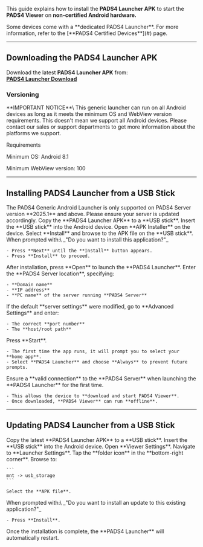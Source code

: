 This guide explains how to install the **PADS4 Launcher APK** to start the **PADS4 Viewer** on **non-certified Android hardware.**

<Note>
  Some devices come with a **dedicated PADS4 Launcher**. For more information, refer to the [**PADS4 Certified Devices**](#) page.
</Note>

---

## **Downloading the PADS4 Launcher APK**

Download the latest **PADS4 Launcher APK** from:\
[**PADS4 Launcher Download**](http://go.pads4.com/?fwlink=1004)

### **Versioning**

<Warning>
  **IMPORTANT NOTICE**\
  This generic launcher can run on all Android devices as long as it meets the minimum OS and WebView version requirements. This doesn't mean we support all Android devices. Please contact our sales or support departments to get more information about the platforms we support.

  Requirements

  Minimum OS: Android 8.1

  Minimum WebView version: 100
</Warning>

---

## **Installing PADS4 Launcher from a USB Stick**

<Warning>
  The PADS4 Generic Android Launcher is only supported on PADS4 Server version **2025.1** and above. Please ensure your server is updated accordingly.
</Warning>

<Steps>
  <Step title="Step One">
    Copy the **PADS4 Launcher APK** to a **USB stick**.
  </Step>
  <Step title="Step Two">
    Insert the **USB stick** into the Android device.
  </Step>
  <Step title="Step Three">
    Open **APK Installer** on the device.
  </Step>
  <Step title="Step Four">
    Select **Install** and browse to the APK file on the **USB stick**.
  </Step>
  <Step title="Step Five">
    When prompted with:\
    _"Do you want to install this application?"_

    - Press **Next** until the **Install** button appears.
    - Press **Install** to proceed.
  </Step>
  <Step title="Step Six">
    After installation, press **Open** to launch the **PADS4 Launcher**.
  </Step>
  <Step title="Step Seven">
    Enter the **PADS4 Server location**, specifying:

    - **Domain name**
    - **IP address**
    - **PC name** of the server running **PADS4 Server**
  </Step>
  <Step title="Step Eight - *Optional*">
    If the default **server settings** were modified, go to **Advanced Settings** and enter:

    - The correct **port number**
    - The **host/root path**
  </Step>
  <Step title="Step Nine">
    Press **Start**.

    - The first time the app runs, it will prompt you to select your **home app**.
    - Select **PADS4 Launcher** and choose **Always** to prevent future prompts.
  </Step>
  <Step title="Step Ten">
    Ensure a **valid connection** to the **PADS4 Server** when launching the **PADS4 Launcher** for the first time.

    - This allows the device to **download and start PADS4 Viewer**.
    - Once downloaded, **PADS4 Viewer** can run **offline**.
  </Step>
</Steps>

---

## **Updating PADS4 Launcher from a USB Stick**

<Steps>
  <Step title="Step One">
    Copy the latest **PADS4 Launcher APK** to a **USB stick**.
  </Step>
  <Step title="Step Two">
    Insert the **USB stick** into the Android device.
  </Step>
  <Step title="Step Three">
    Open **Viewer Settings**.
  </Step>
  <Step title="Step Four">
    Navigate to **Launcher Settings**.
  </Step>
  <Step title="Step Five">
    Tap the **folder icon** in the **bottom-right corner**.
  </Step>
  <Step title="Step Six">
    Browse to:

    ```
    mnt -> usb_storage  
    ```

    Select the **APK file**.
  </Step>
  <Step title="Step Seven">
    When prompted with:\
    _"Do you want to install an update to this existing application?"_

    - Press **Install**.
  </Step>
  <Step title="Step Eight">
    Once the installation is complete, the **PADS4 Launcher** will automatically restart.
  </Step>
</Steps>